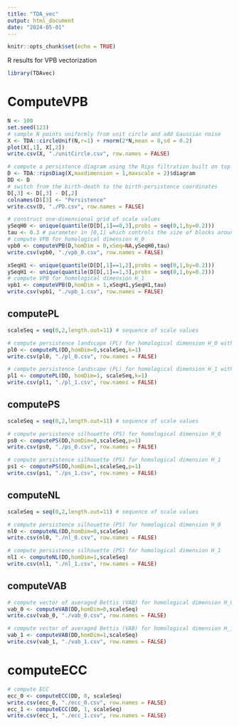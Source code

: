 ```yaml
---
title: "TDA_vec"
output: html_document
date: "2024-05-01"
---
```


```r
knitr::opts_chunk$set(echo = TRUE)
```

R results for VPB vectorization

```r
library(TDAvec)
```

# ComputeVPB

```r
N <- 100
set.seed(123)
# sample N points uniformly from unit circle and add Gaussian noise
X <- TDA::circleUnif(N,r=1) + rnorm(2*N,mean = 0,sd = 0.2)
plot(X[,1], X[,2])
write.csv(X, "./unitCircle.csv", row.names = FALSE)
```


```r
# compute a persistence diagram using the Rips filtration built on top of X
D <- TDA::ripsDiag(X,maxdimension = 1,maxscale = 2)$diagram 
DD <- D
# switch from the birth-death to the birth-persistence coordinates
D[,3] <- D[,3] - D[,2] 
colnames(D)[3] <- "Persistence"
write.csv(D, "./PD.csv", row.names = FALSE)
```


```r
# construct one-dimensional grid of scale values
ySeqH0 <- unique(quantile(D[D[,1]==0,3],probs = seq(0,1,by=0.2))) 
tau <- 0.3 # parameter in [0,1] which controls the size of blocks around each point of the diagram 
# compute VPB for homological dimension H_0
vpb0 <- computeVPB(D,homDim = 0,xSeq=NA,ySeqH0,tau)
write.csv(vpb0, "./vpb_0.csv", row.names = FALSE)

xSeqH1 <- unique(quantile(D[D[,1]==1,2],probs = seq(0,1,by=0.2)))
ySeqH1 <- unique(quantile(D[D[,1]==1,3],probs = seq(0,1,by=0.2)))
# compute VPB for homological dimension H_1
vpb1 <- computeVPB(D,homDim = 1,xSeqH1,ySeqH1,tau) 
write.csv(vpb1, "./vpb_1.csv", row.names = FALSE)
```

## computePL

```r
scaleSeq = seq(0,2,length.out=11) # sequence of scale values

# compute persistence landscape (PL) for homological dimension H_0 with order of landscape k=1
pl0 <- computePL(DD,homDim=0,scaleSeq,k=1)
write.csv(pl0, "./pl_0.csv", row.names = FALSE)

# compute persistence landscape (PL) for homological dimension H_1 with order of landscape k=1
pl1 <- computePL(DD, homDim=1, scaleSeq,k=1)
write.csv(pl1, "./pl_1.csv", row.names = FALSE)
```


## computePS

```r
scaleSeq = seq(0,2,length.out=11) # sequence of scale values

# compute persistence silhouette (PS) for homological dimension H_0
ps0 <- computePS(DD,homDim=0,scaleSeq,p=1)
write.csv(ps0, "./ps_0.csv", row.names = FALSE)

# compute persistence silhouette (PS) for homological dimension H_1
ps1 <- computePS(DD,homDim=1,scaleSeq,p=1)
write.csv(ps1, "./ps_1.csv", row.names = FALSE)
```

## computeNL


```r
scaleSeq = seq(0,2,length.out=11) # sequence of scale values

# compute persistence silhouette (PS) for homological dimension H_0
nl0 <- computeNL(DD,homDim=0,scaleSeq)
write.csv(nl0, "./nl_0.csv", row.names = FALSE)

# compute persistence silhouette (PS) for homological dimension H_1
nl1 <- computeNL(DD,homDim=1,scaleSeq)
write.csv(nl1, "./nl_1.csv", row.names = FALSE)
```

## computeVAB

```r
# compute vector of averaged Bettis (VAB) for homological dimension H_0
vab_0 <- computeVAB(DD,homDim=0,scaleSeq)
write.csv(vab_0, "./vab_0.csv", row.names = FALSE)

# compute vector of averaged Bettis (VAB) for homological dimension H_1
vab_1 <- computeVAB(DD,homDim=1,scaleSeq)
write.csv(vab_1, "./vab_1.csv", row.names = FALSE)
```

# computeECC

```r
# compute ECC
ecc_0 <- computeECC(DD, 0, scaleSeq)
write.csv(ecc_0, "./ecc_0.csv", row.names = FALSE)
ecc_1 <- computeECC(DD, 1, scaleSeq)
write.csv(ecc_1, "./ecc_1.csv", row.names = FALSE)
```
